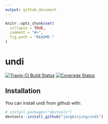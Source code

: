 ```yaml
---
output: github_document
---
```


<!-- README.md is generated from README.Rmd. Please edit that file -->

```r
knitr::opts_chunk$set(
  collapse = TRUE,
  comment = "#>",
  fig.path = "README-"
)
```

# undi

[![Travis-CI Build Status](https://travis-ci.org/jongbinjung/undi.svg?branch=master)](https://travis-ci.org/jongbinjung/undi)
[![Coverage Status](https://img.shields.io/codecov/c/github/jongbinjung/undi/master.svg)](https://codecov.io/github/jongbinjung/undi?branch=master)

## Installation

You can install undi from github with:

```r
# install.packages("devtools")
devtools::install_github("jongbinjung/undi")
```
